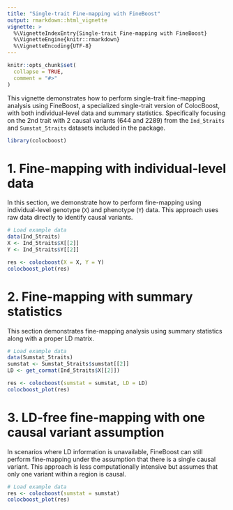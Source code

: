 ```yaml
---
title: "Single-trait Fine-mapping with FineBoost"
output: rmarkdown::html_vignette
vignette: >
  %\VignetteIndexEntry{Single-trait Fine-mapping with FineBoost}
  %\VignetteEngine{knitr::rmarkdown}
  %\VignetteEncoding{UTF-8}
---
```


```r
knitr::opts_chunk$set(
  collapse = TRUE,
  comment = "#>"
)
```


This vignette demonstrates how to perform single-trait fine-mapping analysis using FineBoost, a specialized single-trait version of ColocBoost, with both individual-level data and summary statistics. Specifically focusing on the 2nd trait with 2 causal variants (644 and 2289) from the `Ind_5traits` and `Sumstat_5traits` datasets included in the package.


```r
library(colocboost)
```


# 1. Fine-mapping with individual-level data

In this section, we demonstrate how to perform fine-mapping using individual-level genotype (`X`) and phenotype (`Y`) data. 
This approach uses raw data directly to identify causal variants.


```r
# Load example data
data(Ind_5traits)
X <- Ind_5traits$X[[2]]
Y <- Ind_5traits$Y[[2]]

res <- colocboost(X = X, Y = Y)
colocboost_plot(res)
```


# 2. Fine-mapping with summary statistics

This section demonstrates fine-mapping analysis using summary statistics along with a proper LD matrix. 

```r
# Load example data
data(Sumstat_5traits) 
sumstat <- Sumstat_5traits$sumstat[[2]]
LD <- get_cormat(Ind_5traits$X[[2]])

res <- colocboost(sumstat = sumstat, LD = LD)
colocboost_plot(res)
```


# 3. LD-free fine-mapping with one causal variant assumption

In scenarios where LD information is unavailable, FineBoost can still perform fine-mapping under the assumption that there is a single causal variant. 
This approach is less computationally intensive but assumes that only one variant within a region is causal.

```r
# Load example data
res <- colocboost(sumstat = sumstat)
colocboost_plot(res)
```